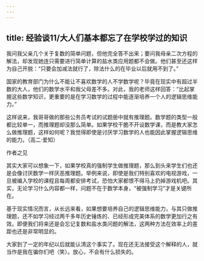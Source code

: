 ```yaml
---
---
---
```

title: 经验谈11/大人们基本都忘了在学校学过的知识
---




我问我父亲几个关于复数的简单问题，但他完全答不出来；要问我母亲二次方程的解法，却发现她连只需要进行简单计算的盐水类应用题都不会做。他们甚至还这样为自己开脱：“只要会加减法就行了，除法什么的在毕业以后就用不到了。”

国家的教育部门为什么不能让不喜欢数学的人不学数学呢？毕竟在现实中有超过半数的大人，他们的数学水平和我父母差不多。对此，我的老师这样回答：“比起掌握这些数学知识，更重要的是在学习数学的过程中能逐渐培养一个人的逻辑思维能力。”

这样说来，我哥哥做的那些公务员考试的试题册中就有推理题。数学题的类型一般都比较单一，而推理题却没那么简单。如果学校干脆不开设数学课，而是教大家怎么做推理题，这样如何呢？我觉得即使是讨厌学习数学的人也能因此掌握逻辑思维的能力。（高二·爱知）





作者之见


其实大家可以想象一下，如果学校真的强制学生做推理题，那么到头来学生们也还是会像讨厌数学一样厌恶推理题。举例来说，即使是我们特别喜欢的电视游戏，一旦被编入学校的课程且每周都安排考试，恐怕大家都恨不得马上扔掉游戏机吧。其实，无论学习什么内容都一样，问题不在于数学本身，“被强制学习”才是关键所在。

基于现实情况而言，从长远来看，如果想要培养自己的逻辑思维能力，与其只做推理题，还不如学习经过两千多年历史锤炼的、已经形成完美体系的数学更加行之有效。即便我们将来还是会忘记复数和盐水类问题的解法，这两种方法在效率上的差距也还是非常明显的。

大家到了一定的年纪以后就能认清这个事实了。现在还无法接受这个解释的人，就当作是我在骗你们吧（笑）。放心，不会有什么损失的。